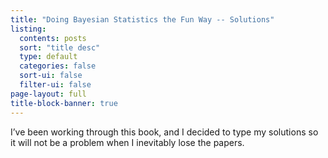 ```yaml
---
title: "Doing Bayesian Statistics the Fun Way -- Solutions"
listing:
  contents: posts
  sort: "title desc"
  type: default
  categories: false
  sort-ui: false
  filter-ui: false
page-layout: full
title-block-banner: true
---
```


I've been working through this book, and I decided to type my solutions so it will not be a problem when I inevitably lose the papers.
